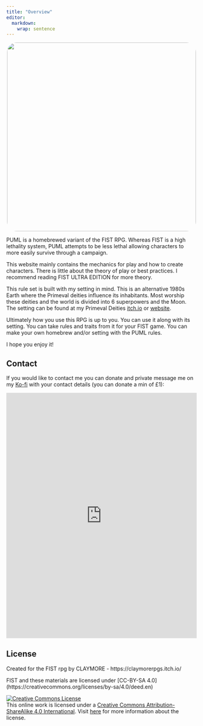 ```yaml
---
title: "Overview"
editor: 
  markdown: 
    wrap: sentence
---
```

<center>
![](images/PUML_itch_civer.png){style="width:500px; border-radius:5%"}
</center>

PUML is a homebrewed variant of the FIST RPG. Whereas FIST is a high lethality system, PUML attempts to be less lethal allowing characters to more easily survive through a campaign.

This website mainly contains the mechanics for play and how to create characters. There is little about the theory of play or best practices. I recommend reading FIST ULTRA EDITION for more theory.

This rule set is built with my setting in mind. This is an alternative 1980s Earth where the Primeval deities influence its inhabitants. Most worship these deities and the world is divided into 6 superpowers and the Moon. The setting can be found at my Primeval Deities [itch.io](https://m-gemmell.itch.io/primeval-deities) or [website](https://m-gemmell.github.io/Primeval_Deities_FIST/).

Ultimately how you use this RPG is up to you. You can use it along with its setting. You can take rules and traits from it for your FIST game. You can make your own homebrew and/or setting with the PUML rules.

I hope you enjoy it!

## Contact

If you would like to contact me you can donate and private message me on my [Ko-fi](https://ko-fi.com/waveofinspiration) with your contact details (you can donate a min of £1):

<p align="center"><iframe id='kofiframe' src='https://ko-fi.com/waveofinspiration/?hidefeed=true&widget=true&embed=true&preview=true' style='border:none;width:100%;padding:0px' height='650' title='waveofinspiration'></iframe>

## License {.unnumbered}

Created for the FIST rpg by CLAYMORE - https://claymorerpgs.itch.io/

FIST and these materials are licensed under \[CC-BY-SA 4.0\](https://creativecommons.org/licenses/by-sa/4.0/deed.en)

<a rel="license" href="https://creativecommons.org/licenses/by-sa/4.0/"><img src="https://licensebuttons.net/l/by-sa/4.0/88x31.png" alt="Creative Commons License" style="border-width:0"/></a><br />This online work is licensed under a <a rel="license" href="https://creativecommons.org/licenses/by-sa/4.0/">Creative Commons Attribution-ShareAlike 4.0 International</a>.
Visit [here](https://github.com/rstudio-education/datascience-box/blob/master/LICENSE.md) for more information about the license.
